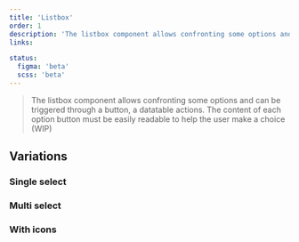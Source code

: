 ```yaml
---
title: 'Listbox'
order: 1
description: 'The listbox component allows confronting some options and can be triggered through a button, a datatable actions. The content of each option button must be easily readable to help the user make a choice'
links:

status:
  figma: 'beta'
  scss: 'beta'
---
```


> The listbox component allows confronting some options and can be triggered through a button, a datatable actions. The content of each option button must be easily readable to help the user make a choice (WIP)

<Preview path="default" />

## Variations

### Single select 

<Preview path="default" />

### Multi select

<Preview path="multiselect" />

### With icons

<Preview path="icons" />